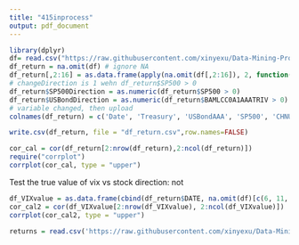 ```yaml
---
title: "415inprocess"
output: pdf_document
---
```


```r
library(dplyr)
df= read.csv("https://raw.githubusercontent.com/xinyexu/Data-Mining-Project/master/interest_data.csv")
df_return = na.omit(df) # ignore NA
df_return[,2:16] = as.data.frame(apply(na.omit(df[,2:16]), 2, function(x) {c(NaN, diff(x)/x[-length(x)])})) # cal returns
# changeDirection is 1 wehn df_return$SP500 > 0 
df_return$SP500Direction = as.numeric(df_return$SP500 > 0) 
df_return$USBondDirection = as.numeric(df_return$BAMLCC0A1AAATRIV > 0)
# variable changed, then upload
colnames(df_return) = c('Date', 'Treasury', 'USBondAAA', 'SP500', 'CHNUS', 'VixIndex', 'EMBond', 'EURUS', 'USBondHY', 'OilWTI', 'VixOil', 'DJIA', 'NASDAQ', 'EMBondBB', 'MarketCap', 'Vixgold', 'SP500Dir', 'USBondAAADir')

write.csv(df_return, file = "df_return.csv",row.names=FALSE)
```


```r
cor_cal = cor(df_return[2:nrow(df_return),2:ncol(df_return)])
require("corrplot")
corrplot(cor_cal, type = "upper")
```

Test the true value of vix vs stock direction: not 
```r
df_VIXvalue = as.data.frame(cbind(df_return$DATE, na.omit(df)[c(6, 11, 16)], df_return[-c(1, 6, 11, 16)]))
cor_cal2 = cor(df_VIXvalue[2:nrow(df_VIXvalue), 2:ncol(df_VIXvalue)])
corrplot(cor_cal2, type = "upper")
```

```r
returns = read.csv('https://raw.githubusercontent.com/xinyexu/Data-Mining-Project/master/df_return.csv')


```
